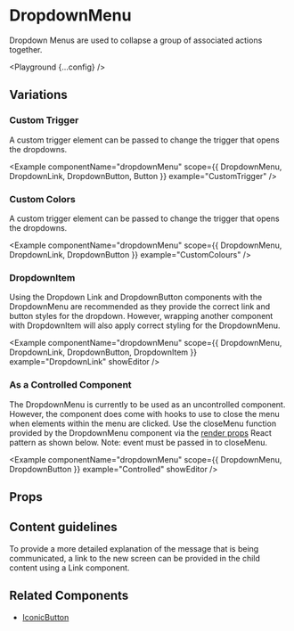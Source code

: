 
# DropdownMenu

Dropdown Menus are used to collapse a group of associated actions together.

<Playground {...config} />

## Variations

### Custom Trigger

A custom trigger element can be passed to change the trigger that opens the dropdowns.

<Example componentName="dropdownMenu" scope={{ DropdownMenu, DropdownLink, DropdownButton, Button }} example="CustomTrigger" />

### Custom Colors

A custom trigger element can be passed to change the trigger that opens the dropdowns.

<Example componentName="dropdownMenu" scope={{ DropdownMenu, DropdownLink, DropdownButton }} example="CustomColours" />

### DropdownItem

Using the Dropdown Link and DropdownButton components with the DropdownMenu are recommended as they provide the correct link and button styles for the dropdown. However, wrapping another component with DropdownItem will also apply correct styling for the DropdownMenu.

<Example componentName="dropdownMenu" scope={{ DropdownMenu, DropdownLink, DropdownButton, DropdownItem }} example="DropdownLink" showEditor />

### As a Controlled Component

The DropdownMenu is currently to be used as an uncontrolled component. However, the component does come with hooks to use to close the menu when elements within the menu are clicked. Use the closeMenu function provided by the DropdownMenu component via the [render props](https://reactjs.org/docs/render-props.html) React pattern as shown below. Note: event must be passed in to closeMenu.

<Example componentName="dropdownMenu" scope={{ DropdownMenu, DropdownButton }} example="Controlled" showEditor />

## Props

<PropsTable propsConfig={config.props} />

## Content guidelines

To provide a more detailed explanation of the message that is being communicated, a link to the new screen can be provided in the child content using a Link component.

## Related Components

- [IconicButton](/components/iconic-button)